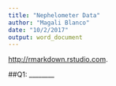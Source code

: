 ```yaml
---
title: "Nephelometer Data"
author: "Magali Blanco"
date: "10/2/2017"
output: word_document
---
```

<http://rmarkdown.rstudio.com>.

##Q1: ________
 
 
```r
 
 

```
 